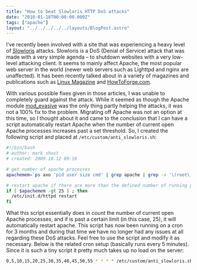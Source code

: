 ```yaml
---
title: "How to beat Slowloris HTTP DoS attacks"
date: "2010-01-18T00:00:00.000Z"
tags: ["apache"]
layout: "../../../../../layouts/BlogPost.astro"
---
```



I’ve recently been involved with a site that was experiencing a heavy level of <a href="http://ha.ckers.org/slowloris/" target="_blank">Slowloris</a> attacks. Slowloris is a DoS (Denial of Service) attack that was made with a very simple agenda – to shutdown websites with a very low-level attacking client. It seems to mainly affect Apache, the most popular web server in the world (newer web servers such as Lighttpd and nginx are unaffected). It has been recently talked about in a variety of magazines and publications such as <a href="http://www.linux-magazine.com/Issues/2009/106/APACHE-HTTPD/(kategorie)/0" target="_blank">Linux Magazine</a> and <a href="http://www.howtoforge.com/how-to-defend-slowloris-ddos-with-mod_qos-apache2-on-debian-lenny" target="_blank">HowToForge.com</a>.

With various possible fixes given in those articles, I was unable to completely guard against the attack. While it seemed as though the Apache module <a href="http://www.zdziarski.com/projects/mod_evasive/" target="_blank">mod\_evasive</a> was the only thing partly helping the attacks, it was not a 100% fix to the problem. Migrating off Apache was not an option at this time, so I thought about it and came to the conclusion that I can have a script automatically restart Apache when the number of current open Apache processes increases past a set threshold. So, I created the following script and placed at `/etc/custom/anti_slowloris.sh`:

```bash
#!/bin/bash
# author: mark shust
# created: 2009.10.12 09:16

# get number of apache processes
apachemem=`ps axo 'pid user size cmd' | grep apache | grep -v '\(root\|grep\)' | wc -l`

# restart apache if there are more than the defined number of running processes
if [ $apachemem -gt 25 ] ; then
  /etc/init.d/httpd restart
fi
```

What this script essentially does in count the number of current open Apache processes, and if is past a certain limit (in this case, 25), it will automatically restart apache. This script has now been running on a cron for 3 months and during that time we have no longer had any issues at all regarding these DoS attacks. Feel free to use the script and modify it as necessary. Below is the related cron setup (basically runs every 5 minutes). Since it is such a tiny script it pretty much takes up no load on the server:

```bash
0,5,10,15,20,25,30,35,40,45,50,55 * * * * /etc/custom/anti_slowloris.sh
```
